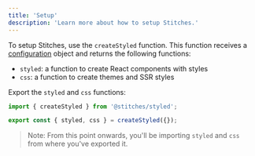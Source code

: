 ```yaml
---
title: 'Setup'
description: 'Learn more about how to setup Stitches.'
---
```


To setup Stitches, use the `createStyled` function. This function receives a [configuration](/docs/configuration) object and returns the following functions:

- `styled`: a function to create React components with styles
- `css`: a function to create themes and SSR styles

Export the `styled` and `css` functions:

```jsx
import { createStyled } from '@stitches/styled';

export const { styled, css } = createStyled({});
```

> Note: From this point onwards, you'll be importing `styled` and `css` from where you've exported it.
